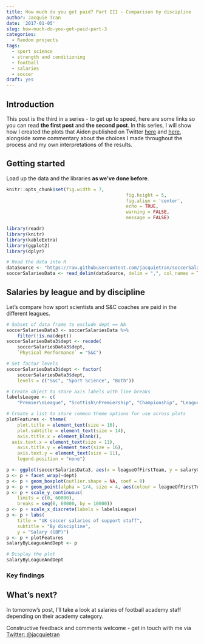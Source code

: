 ```yaml
---
title: How much do you get paid? Part III - Comparison by discipline
author: Jacquie Tran
date: '2017-01-05'
slug: how-much-do-you-get-paid-part-3
categories:
  - Random projects
tags:
  - sport science
  - strength and conditioning
  - football
  - salaries
  - soccer
draft: yes
---
```


## Introduction
This post is the third in a series - to get up to speed, here are some links so you can read **the first post** and **the second post**. In this series, I will show how I created the plots that Aiden published on Twitter [here](www.twitter.com/ajoakley/status/944564698166513665) and [here](https://twitter.com/ajoakley/status/944936008285552642), alongside some commentary about the choices I made throughout the process and my own interpretations of the results.

## Getting started
Load up the data and the libraries **as we've done before**.

``` r

knitr::opts_chunk$set(fig.width = 7,
											fig.height = 5,
											fig.align = 'center',
											echo = TRUE,
											warning = FALSE,
											message = FALSE)

```

``` r

library(readr)
library(knitr)
library(kableExtra)
library(ggplot2)
library(dplyr)

# Read the data into R
dataSource <- "https://raw.githubusercontent.com/jacquietran/soccerSalariesDataPublic/master/soccerSalariesDataPublic.csv"
soccerSalariesData <- read_delim(dataSource, delim = ",", col_names = TRUE, col_types = NULL)

```

## Salaries by league and by discipline
Let's compare how sport scientists and S&C coaches are paid in the different leagues.

``` r

# Subset of data frame to exclude dept == NA
soccerSalariesData3 <- soccerSalariesData %>%
	filter(!is.na(dept))
soccerSalariesData3$dept <- recode(
	soccerSalariesData3$dept,
	`Physical Performance` = "S&C")

# Set factor levels
soccerSalariesData3$dept <- factor(
	soccerSalariesData3$dept,
	levels = c("S&C", "Sport Science", "Both"))

# Create object to store axis labels with line breaks
labelsLeague <- c(
	"Premier\nLeague", "Scottish\nPremiership", "Championship", "League 1", "League 2")

# Create a list to store common theme options for use across plots
plotFeatures <- theme(
	plot.title = element_text(size = 16),
	plot.subtitle = element_text(size = 14),
	axis.title.x = element_blank(),
  axis.text.x = element_text(size = 11),
	axis.title.y = element_text(size = 16),
	axis.text.y = element_text(size = 11),
	legend.position = "none")

p <- ggplot(soccerSalariesData3, aes(x = leagueOfFirstTeam, y = salaryGBP))
p <- p + facet_wrap(~dept)
p <- p + geom_boxplot(outlier.shape = NA, coef = 0)
p <- p + geom_point(alpha = 1/4, size = 4, aes(colour = leagueOfFirstTeam))
p <- p + scale_y_continuous(
	limits = c(0, 60000),
	breaks = seq(0, 60000, by = 10000))
p <- p + scale_x_discrete(labels = labelsLeague)
p <- p + labs(
	title = "UK soccer salaries of support staff",
	subtitle = "By discipline",
	y = "Salary (GBP)")
p <- p + plotFeatures
salaryByLeagueAndDept <- p

# Display the plot
salaryByLeagueAndDept

```

### Key findings

## What's next?

In tomorrow's post, I'll take a look at salaries of football academy staff depending on their academy category.

Constructive feedback and comments welcome - get in touch with me via [Twitter: @jacquietran](www.twitter.com/jacquietran)